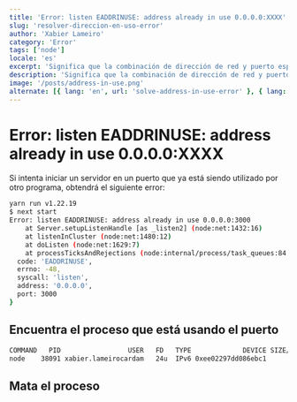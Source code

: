 ```yaml
---
title: 'Error: listen EADDRINUSE: address already in use 0.0.0.0:XXXX'
slug: 'resolver-direccion-en-uso-error'
author: 'Xabier Lameiro'
category: 'Error'
tags: ['node']
locale: 'es'
excerpt: 'Significa que la combinación de dirección de red y puerto especificada en el mensaje de error ya está siendo utilizada por otro proceso que se está ejecutando en su ordenador. Esto puede ocurrir cuando se intenta iniciar un servidor en un puerto que ya está siendo utilizado por otro programa.'
description: 'Significa que la combinación de dirección de red y puerto especificada en el mensaje de error ya está siendo utilizada por otro proceso que se está ejecutando en su ordenador. Esto puede ocurrir cuando se intenta iniciar un servidor en un puerto que ya está siendo utilizado por otro programa.'
image: '/posts/address-in-use.png'
alternate: [{ lang: 'en', url: 'solve-address-in-use-error' }, { lang: 'gl', url: 'arranxar-direccion-en-uso-erro' }]
---
```


# Error: listen EADDRINUSE: address already in use 0.0.0.0:XXXX

<Date date="01-02-2023" />

<GoogleAdsense />

Si intenta iniciar un servidor en un puerto que ya está siendo utilizado por otro programa, obtendrá el siguiente error:

```bash MAKINOTE$ yarn start v1
yarn run v1.22.19
$ next start
Error: listen EADDRINUSE: address already in use 0.0.0.0:3000
    at Server.setupListenHandle [as _listen2] (node:net:1432:16)
    at listenInCluster (node:net:1480:12)
    at doListen (node:net:1629:7)
    at processTicksAndRejections (node:internal/process/task_queues:84:21) {
  code: 'EADDRINUSE',
  errno: -48,
  syscall: 'listen',
  address: '0.0.0.0',
  port: 3000
}
```

## Encuentra el proceso que está usando el puerto

```bash MAKINOTE$ lsof -i :3000 v1
COMMAND   PID                 USER   FD   TYPE             DEVICE SIZE/OFF NODE NAME
node    38091 xabier.lameirocardam   24u  IPv6 0xee02297dd086ebc1      0t0  TCP *:hbci (LISTEN)
```

## Mata el proceso

```bash MAKINOTE$ kill -9 38091 v1
```
